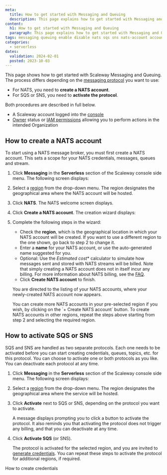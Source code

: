 ```yaml
---
meta:
  title: How to get started with Messaging and Queuing
  description: This page explains how to get started with Messaging and Queuing
content:
  h1: How to get started with Messaging and Queuing
  paragraph: This page explains how to get started with Messaging and Queuing
tags: messaging queuing enable disable nats sqs sns nats-account account create 
categories:
  - serverless 
dates:
  validation: 2024-02-01
  posted: 2023-10-03
---
```


This page shows how to get started with Scaleway Messaging and Queuing. The process differs depending on the [messaging protocol](/serverless/messaging/concepts/#messaging-protocol) you want to use:

- For NATS, you need to **create a NATS account**.
- For SQS or SNS, you need to **activate the protocol**.

Both procedures are described in full below.

<Macro id="requirements" />

- A Scaleway account logged into the [console](https://console.scaleway.com)
- [Owner](/identity-and-access-management/iam/concepts/#owner) status or [IAM permissions](/identity-and-access-management/iam/concepts/#permission) allowing you to perform actions in the intended Organization

## How to create a NATS account

To start using a NATS message broker, you must first create a NATS account. This sets a scope for your NATS credentials, messages, queues and stream.

1. Click **Messaging** in the **Serverless** section of the Scaleway console side menu. The following screen displays:

    <Lightbox src="scaleway-activate-mandq.webp" alt="" />

2. Select a [region](/serverless/messaging/concepts/#region) from the drop-down menu. The region designates the geographical area where the NATS account will be hosted.

3. Click **NATS**. The NATS welcome screen displays.

4. Click **Create a NATS account**. The creation wizard displays:

    <Lightbox src="scaleway-create-nats-account.webp" alt="" />

5. Complete the following steps in the wizard:

    - Check the **region**, which is the geographical location in which your NATS account will be created. If you want to use a different region to the one shown, go back to step 2 to change it.
    - Enter a **name** for your NATS account, or use the auto-generated name suggested for you.
    - Optional: Use the *Estimated cost** calculator to simulate how messages sent and stored with NATS streams will be billed. Note that simply creating a NATS account does not in itself incur any billing. For more information about NATS billing, see the [FAQ](/faq/messaging-and-queuing/#how-is-messaging-and-queuing-billed).
    - Click **Create NATS account** to finish.

    You are directed to the listing of your NATS accounts, where your newly-created NATS account now appears.

    <Message type="tip">
    You can create more NATS accounts in your pre-selected region if you wish, by clicking on the `+ Create NATS account` button. To create NATS accounts in other regions, repeat the steps above starting from step 2 and selecting the required region.
    </Message>


## How to activate SQS or SNS

SQS and SNS are handled as two separate protocols. Each one needs to be activated before you can start creating credentials, queues, topics, etc. for this protocol. You can choose to activate one or both protocols as you like. You can deactivate each protocol at any time.

1. Click **Messaging** in the **Serverless** section of the Scaleway console side menu. The following screen displays:

    <Lightbox src="scaleway-activate-mandq.webp" alt="" />

2. Select a [region](/serverless/messaging/concepts/#region) from the drop-down menu. The region designates the geographical area where the service will be hosted.

3. Click **Activate** next to SQS or SNS, depending on the protocol you want to activate.

    A message displays prompting you to click a button to activate the protocol. It also reminds you that activating the protocol does not trigger any billing, and that you can deactivate at any time.

4. Click **Activate SQS** (or SNS).

    The protocol is activated for the selected region, and you are invited to [generate credentials](/serverless/messaging/how-to/create-credentials/). You can repeat these steps to activate the protocol for additional regions, if required.


<Navigation title="See also">
  <NextButton to="/serverless/messaging/how-to/create-credentials/">How to create credentials</NextButton>
</Navigation>
